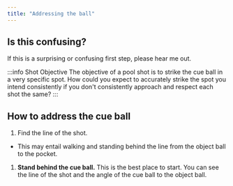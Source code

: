 ```yaml
---
title: "Addressing the ball"
---
```


## Is this confusing?

If this is a surprising or confusing first step, please hear me out.

:::info Shot Objective
The objective of a pool shot is to strike the cue ball in a very specific spot. How could you expect to accurately strike the spot you intend consistently if you don't consistently approach and respect each shot the same?
:::

## How to address the cue ball

1. Find the line of the shot.
  - This may entail walking and standing behind the line from the object ball to the pocket.
1. **Stand behind the cue ball.** This is the best place to start. You can see the line of the shot and the angle of the cue ball to the object ball.
